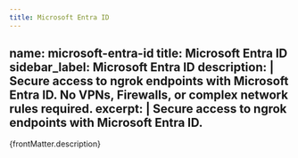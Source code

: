 ```yaml
---
title: Microsoft Entra ID
---
```


name: microsoft-entra-id
title: Microsoft Entra ID
sidebar_label: Microsoft Entra ID
description: |
  Secure access to ngrok endpoints with Microsoft Entra ID. 
  No VPNs, Firewalls, or complex network rules required.
excerpt: |
  Secure access to ngrok endpoints with Microsoft Entra ID.
---


<p>{frontMatter.description}</p>

<IntegrationPageList name={frontMatter.name} />

